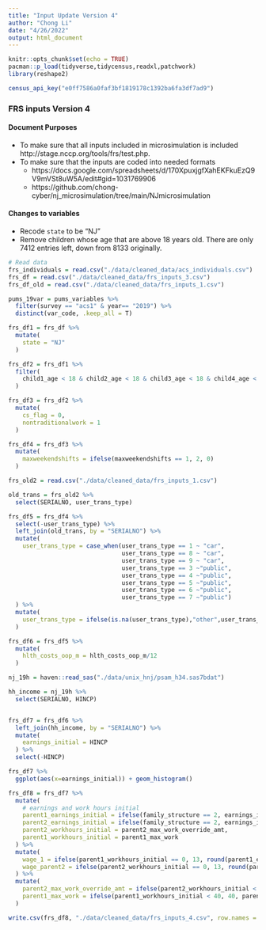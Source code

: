 ```yaml
---
title: "Input Update Version 4"
author: "Chong Li"
date: "4/26/2022"
output: html_document
---
```


```r
knitr::opts_chunk$set(echo = TRUE)
pacman::p_load(tidyverse,tidycensus,readxl,patchwork)
library(reshape2)

census_api_key("e0ff7586a0faf3bf1819178c1392ba6fa3df7ad9")
```

### FRS inputs Version 4

#### Document Purposes
* To make sure that all inputs included in microsimulation is included http://stage.nccp.org/tools/frs/test.php.
* To make sure that the inputs are coded into needed formats
  + https://docs.google.com/spreadsheets/d/170XpuxjgfXahEKFkuEzQ9V9mVSt8uW5A/edit#gid=1031769906
  + https://github.com/chong-cyber/nj_microsimulation/tree/main/NJmicrosimulation
  
  
#### Changes to variables

* Recode `state` to be "NJ"
* Remove children whose age that are above 18 years old. There are only 7412 entries left, down from 8133 originally.

```r
# Read data
frs_individuals = read.csv("./data/cleaned_data/acs_individuals.csv")
frs_df = read.csv("./data/cleaned_data/frs_inputs_3.csv")
frs_df_old = read.csv("./data/cleaned_data/frs_inputs_1.csv")

pums_19var = pums_variables %>% 
  filter(survey == "acs1" & year== "2019") %>% 
  distinct(var_code, .keep_all = T) 
```
  
```r
frs_df1 = frs_df %>% 
  mutate(
    state = "NJ"
  )
```

```r
frs_df2 = frs_df1 %>% 
  filter(
    child1_age < 18 & child2_age < 18 & child3_age < 18 & child4_age < 18 & child5_age < 18
  ) 
```

```r
frs_df3 = frs_df2 %>% 
  mutate(
    cs_flag = 0,
    nontraditionalwork = 1
  )
```

```r
frs_df4 = frs_df3 %>% 
  mutate(
    maxweekendshifts = ifelse(maxweekendshifts == 1, 2, 0)
  )
```

```r
frs_old2 = read.csv("./data/cleaned_data/frs_inputs_1.csv")

old_trans = frs_old2 %>% 
  select(SERIALNO, user_trans_type)

frs_df5 = frs_df4 %>% 
  select(-user_trans_type) %>% 
  left_join(old_trans, by = "SERIALNO") %>% 
  mutate(
    user_trans_type = case_when(user_trans_type == 1 ~ "car",
                                user_trans_type == 8 ~ "car",
                                user_trans_type == 9 ~ "car", 
                                user_trans_type == 3 ~"public",
                                user_trans_type == 4 ~"public",
                                user_trans_type == 5 ~"public",
                                user_trans_type == 6 ~"public",
                                user_trans_type == 7 ~"public")
  ) %>% 
  mutate(
    user_trans_type = ifelse(is.na(user_trans_type),"other",user_trans_type)
  ) 
```

```r
frs_df6 = frs_df5 %>% 
  mutate(
    hlth_costs_oop_m = hlth_costs_oop_m/12
  ) 
```

```r
nj_19h = haven::read_sas("./data/unix_hnj/psam_h34.sas7bdat")
```

```r
hh_income = nj_19h %>% 
  select(SERIALNO, HINCP)


frs_df7 = frs_df6 %>% 
  left_join(hh_income, by = "SERIALNO") %>% 
  mutate(
    earnings_initial = HINCP
  ) %>% 
  select(-HINCP)

frs_df7 %>% 
  ggplot(aes(x=earnings_initial)) + geom_histogram()
```

```r
frs_df8 = frs_df7 %>% 
  mutate(
    # earnings and work hours initial
    parent1_earnings_initial = ifelse(family_structure == 2, earnings_initial * 0.6, earnings_initial),
    parent2_earnings_initial = ifelse(family_structure == 2, earnings_initial * 0.4, 0),
    parent2_workhours_initial = parent2_max_work_override_amt,
    parent1_workhours_initial = parent1_max_work
  ) %>% 
  mutate(
    wage_1 = ifelse(parent1_workhours_initial == 0, 13, round(parent1_earnings_initial/(52*parent1_workhours_initial),2)),
    wage_parent2 = ifelse(parent2_workhours_initial == 0, 13, round(parent2_earnings_initial/(52*parent2_workhours_initial),2)),
  ) %>% 
  mutate(
    parent2_max_work_override_amt = ifelse(parent2_workhours_initial < 40, 40, parent2_workhours_initial),
    parent1_max_work = ifelse(parent1_workhours_initial < 40, 40, parent1_workhours_initial)
  ) 

```


```r
write.csv(frs_df8, "./data/cleaned_data/frs_inputs_4.csv", row.names = F)
```

